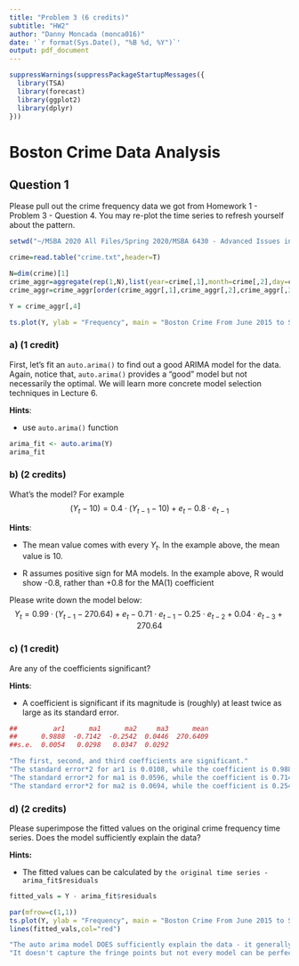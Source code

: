 ```yaml
---
title: "Problem 3 (6 credits)"
subtitle: "HW2"
author: "Danny Moncada (monca016)"
date: '`r format(Sys.Date(), "%B %d, %Y")`'
output: pdf_document
---
```


```r
suppressWarnings(suppressPackageStartupMessages({
  library(TSA)
  library(forecast)
  library(ggplot2)
  library(dplyr)
}))
```

# Boston Crime Data Analysis

## Question 1

Please pull out the crime frequency data we got from Homework 1 - Problem 3 - Question 4. You may re-plot the time series to refresh yourself about the pattern.

```r
setwd("~/MSBA 2020 All Files/Spring 2020/MSBA 6430 - Advanced Issues in Business Analytics/HW2")

crime=read.table("crime.txt",header=T)

N=dim(crime)[1]
crime_aggr=aggregate(rep(1,N),list(year=crime[,1],month=crime[,2],day=crime[,3]),sum)
crime_aggr=crime_aggr[order(crime_aggr[,1],crime_aggr[,2],crime_aggr[,3]),]

Y = crime_aggr[,4]

ts.plot(Y, ylab = "Frequency", main = "Boston Crime From June 2015 to September 2018")
```

### a) (1 credit)

First, let's fit an `auto.arima()` to find out a good ARIMA model for the data. Again, notice that, `auto.arima()` provides a "good" model but not necessarily the optimal. We will learn more concrete model selection techniques in Lecture 6.

**Hints**:

  - use `auto.arima()` function 

```r
arima_fit <- auto.arima(Y)
arima_fit
```

### b) (2 credits)

What's the model? For example
$$
(Y_t - 10) = 0.4\cdot (Y_{t-1} - 10) + e_t - 0.8 \cdot e_{t-1}
$$

**Hints**:

  - The mean value comes with every $Y_t$. In the example above, the mean value is 10.
  
  - R assumes positive sign for MA models. In the example above, R would show -0.8, rather than +0.8 for the MA(1) coefficient

Please write down the model below:
$$
Y_t = 0.99\cdot (Y_{t-1} - 270.64) + e_t - 0.71 \cdot e_{t-1} - 0.25 \cdot e_{t-2} + 0.04 \cdot e_{t-3} + 270.64
$$

### c) (1 credit)

Are any of the coefficients significant?

**Hints**:

  - A coefficient is significant if its magnitude is (roughly) at least twice as large as its standard error.


```r
##         ar1      ma1      ma2     ma3      mean
##      0.9888  -0.7142  -0.2542  0.0446  270.6409
##s.e.  0.0054   0.0298   0.0347  0.0292

"The first, second, and third coefficients are significant."
"The standard error*2 for ar1 is 0.0108, while the coefficient is 0.9888."
"The standard error*2 for ma1 is 0.0596, while the coefficient is 0.7142."
"The standard error*2 for ma2 is 0.0694, while the coefficient is 0.2542."
```

### d) (2 credits)

Please superimpose the fitted values on the original crime frequency time series. Does the model sufficiently explain the data?

**Hints:**

  - The fitted values can be calculated by `the original time series - arima_fit$residuals`

```r
fitted_vals = Y - arima_fit$residuals

par(mfrow=c(1,1))
ts.plot(Y, ylab = "Frequency", main = "Boston Crime From June 2015 to September 2018")
lines(fitted_vals,col="red")

"The auto arima model DOES sufficiently explain the data - it generally follows the process laid out by the red line."
"It doesn't capture the fringe points but not every model can be perfect."
```
